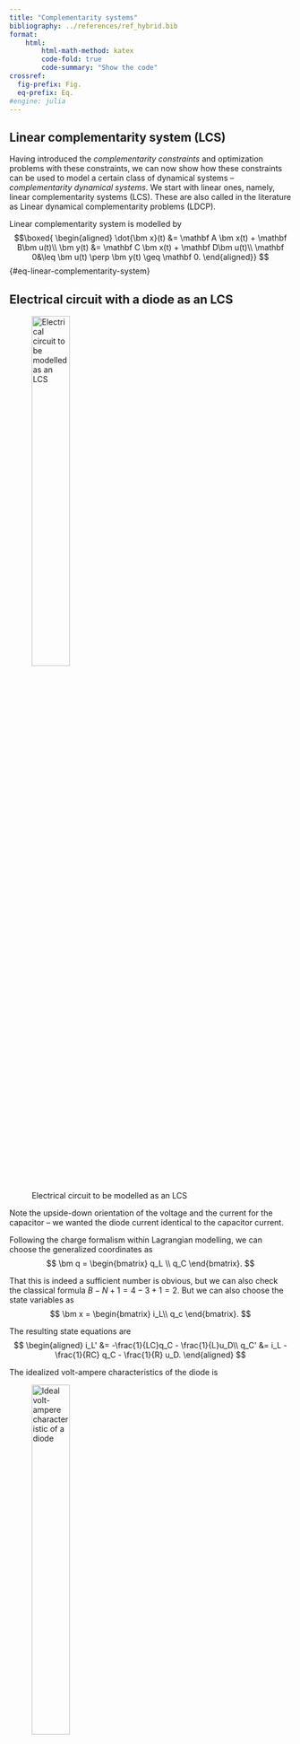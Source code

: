 ```yaml
---
title: "Complementarity systems"
bibliography: ../references/ref_hybrid.bib
format:
    html:
        html-math-method: katex
        code-fold: true
        code-summary: "Show the code"
crossref:
  fig-prefix: Fig. 
  eq-prefix: Eq.
#engine: julia
---
```


## Linear complementarity system (LCS)

Having introduced the *complementarity constraints* and optimization problems with these constraints, we can now show how these constraints can be used to model a certain class of dynamical systems – *complementarity dynamical systems*. We start with linear ones, namely, linear complementarity systems (LCS). These are also called in the literature as Linear dynamical complementarity problems (LDCP).

Linear complementarity system is modelled by 
$$\boxed{
\begin{aligned}
\dot{\bm x}(t) &= \mathbf A \bm x(t) + \mathbf B\bm u(t)\\
\bm y(t) &= \mathbf C \bm x(t) + \mathbf D\bm u(t)\\
\mathbf 0&\leq \bm u(t) \perp \bm y(t) \geq \mathbf 0.
\end{aligned}}
$${#eq-linear-complementarity-system}

::: {#exm-electrical-circuit-as-LCS}
## Electrical circuit with a diode as an LCS

![Electrical circuit to be modelled as an LCS](figures/electrical_circuit_RLCD.png){width=40%}

Note the upside-down orientation of the voltage and the current for the capacitor – we wanted the diode current identical to the capacitor current.

Following the charge formalism within Lagrangian modelling, we can choose the generalized coordinates as
$$
	  \bm q = \begin{bmatrix}
	  q_L \\ q_C
	  \end{bmatrix}.
$$	

That this is indeed a sufficient number is obvious, but we can also check the classical formula $B-N+1 = 4-3+1 = 2$. But we can also choose the state variables as
$$
	  \bm x = \begin{bmatrix}
	  i_L\\ q_c
	  \end{bmatrix}.
$$	

The resulting state equations are
$$
\begin{aligned}
i_L' &= -\frac{1}{LC}q_C - \frac{1}{L}u_D\\
q_C' &= i_L - \frac{1}{RC} q_C - \frac{1}{R} u_D. 
\end{aligned}
$$	
		
The idealized volt-ampere characteristics of the diode is

![Ideal volt-ampere characteristic of a diode](figures/va_characteristics_diode.png){width=40%} 

Flipping the axes to get the current as the horizontal axis, we get

![Flipped volt-ampere characteristic of a diode](figures/av_characteristics_diode.png){width=40%}

Finally, after introducing an auxiliary variable (the reverse voltage of the diode) $\bar u_D = -u_D$ , we get the desired dependence  

![Yet another reformatted VA characteristic of a diode](figures/av_characteristics_diode_reverted_voltage.png){width=40%}

which can be modelled as a complementarity constraint  
$$
0\leq i_D \perp \bar u_D \geq 0.
$$	

Now, upon replacing the diode voltage with its reverse $\bar u_D$ while using $i_D=i_C$, we get
$$
\begin{aligned}
i_L' &= -\frac{1}{LC}q_C + \frac{1}{L} \bar u_D\\
q_C' &= i_L - \frac{1}{RC} q_C + \frac{1}{R} \bar u_D\\
0&\leq q_C' \perp \bar u_D \geq 0.
\end{aligned}
$$	

We are not there yet – there is a derivative in the complementarity constraint. But just substitute for it:
$$
\begin{aligned}
i_L' &= -\frac{1}{LC}q_C + \frac{1}{L} \bar u_D\\
q_C' &= i_L - \frac{1}{RC} q_C + \frac{1}{R} \bar u_D\\
0&\leq i_L - \frac{1}{RC} q_C + \frac{1}{R} \bar u_D \perp \bar u_D \geq 0,
\end{aligned}
$$ 	  
and voila, we finally got the LCS description. We can also reformat it into the matrix-vector form
$$
\begin{aligned}
\begin{bmatrix}
i_L' \\ q_C'
\end{bmatrix} &= 
\begin{bmatrix}
0 &-\frac{1}{LC}\\
1  & - \frac{1}{RC}
\end{bmatrix}
\begin{bmatrix}
i_L \\ q_C
\end{bmatrix} +
\begin{bmatrix}
\frac{1}{L}\\
\frac{1}{R}
\end{bmatrix}
\bar u_D\\
0 &\leq \left(\begin{bmatrix}
1  & - \frac{1}{RC}
\end{bmatrix}
\begin{bmatrix}
i_L \\ q_C
\end{bmatrix} +
\begin{bmatrix}
\frac{1}{L}\\
\frac{1}{R}
\end{bmatrix}
\bar u_D\right ) \bot \bar u_D \geq 0.
\end{aligned}
$$
:::

::: {#exm-mass-spring-damper-as-LCS}
## Mass-spring system with a hard stop as a linear complementarity system

Two carts moving horitontally (left or right) are interconnected through a spring. The left cart is also interconnected with the wall through a another spring. Furthemore, the motion of the left cart is constrained in that there is a *hard stop* that prevents the cart from moving further to the left. Another natural constraint is that the right cart cannot get to the left of the other vehicle. The setup is shown in @fig-mass-spring-hard-stop. 

![Mass-spring system with a hard stop to be modelled as a LCS](figures/mass_spring-hard_stop.png){width=70% #fig-mass-spring-hard-stop}

The variables $x_1$ and $x_2$ give deviations of the two carts from their equilibrium positions. As we are considering negligible sizes of the two carts, the equilibrium position for both is 0. The derivatives of the two positions are also introduced as state variables $x_3$ and $x_4$, respectively.

The hard stop is located at the equilibrium position of the left cart. 

The input $u_1$ corresponds to the reaction force of the hard stop applied to the left cart. Another input is $u_2$ that corresponds to the force exerted by the left cart onto the right cart. 

The state equations are
$$
\begin{aligned}
\dot x_1(t) &= x_3,\\
\dot x_2(t) &= x_4,\\
\dot x_3(t) &= -\frac{k_1+k_2}{m_1}x_1(t) + \frac{k_2}{m_1}x_2(t) + \frac{1}{m_1}u_1(t) - \frac{1}{m_1}u_2(t),\\
\dot x_4(t) &= \frac{k_2}{m_2}x_1(t) - \frac{k_2}{m_2} x_2(t) + \frac{1}{m_2}u_2(t).
\end{aligned}
$$	

The presence of the hard stop can be modelled as an inequality constraint on the state
$$x_1(t) \geq  0.$$		

Similarly, the fact that the right cart cannot get to the left of the left cart can be expressed as
$$
x_2(t) - x_1(t) \geq 0.
$$

This motivates us to define two output variables as 
$$
\begin{aligned}
y_1(t) &= x_1(t),\\
y_2(t) &= x_2(t)-x_1(t).
\end{aligned}
$$	

Now, the reaction force $u_1$ exerted by the hard stop onto the left cart can only be nonnegative
$$
u_1(t) \geq 0,
$$	
and it is positive if and only if the left cart hits the hard stop  
$$
	  y_1(t) u_1(t) = 0.
$$	

The condition can be written compactly as
$$
0\leq y_1(t) \perp u_1(t) \geq 0.
$$ 

Similarly for the force $u_2$ exerted by the left cart onto the right cart
$$
0\leq y_2(t) \perp u_2(t) \geq 0.
$$ 

For convenience, we now give a full model in the matrix-vector form.
$$
\begin{aligned}
\begin{bmatrix} \dot x_1\\ \dot x_2\\ \dot x_3\\ \dot x_4 \end{bmatrix} 
&=
\begin{bmatrix}
0 & 0 & 1 & 0\\
0 & 0 & 0 & 1\\
{\color{blue}-\frac{k_1+k_2}{m_1}} & {\color{blue}\frac{k_2}{m_1}} & 0 & 0\\
{\color{blue}\frac{k_2}{m_2}} & {\color{blue}-\frac{k_2}{m_2}} & 0 & 0
\end{bmatrix}
\begin{bmatrix} x_1\\ x_2\\ x_3\\ x_4 \end{bmatrix} +
\begin{bmatrix} 0 & 0\\ 0 & 0\\ {\color{blue}\frac{1}{m_1}} & {\color{blue}-\frac{1}{m_1}}\\ {\color{blue}0} & {\color{blue}\frac{1}{m_2}}\end{bmatrix} \begin{bmatrix} u_1\\u_2\end{bmatrix},\\
\begin{bmatrix} y_1 \\ y_2 \end{bmatrix} &= \begin{bmatrix} {\color{blue}1} & {\color{blue}0} & 0 & 0\\ {\color{blue}-1} & {\color{blue}1} & 0 & 0\end{bmatrix} \begin{bmatrix} x_1\\ x_2\\ x_3\\ x_4 \end{bmatrix},\\
\mathbf 0 &\leq \bm y \perp \bm u \geq \mathbf 0.
\end{aligned}
$${#eq-mass-spring-hard-stop}

Note that we highlighted in blue three submatrices that will come in handy in the next section.
:::

## Complementarity system as a feedback interconnection

A complementarity system @eq-linear-complementarity-system can be seen as a feedback interconnection of a linear system and a complementarity constraint.

![Complementarity system as a feedback interconnection](figures/complementarity_in_feedback.png){width=30%}

## Complementarity systems vs PWA and max-plus linear systems

Consider the feedback interconnection of a dynamical system and the max(y,u) function in the feedback loop as in @fig-max-in-feedback.

![Feedback interconnection of a dynamical system and a nonlinearity](figures/max_in_feedback.png){width=30% #fig-max-in-feedback}

We now express the original $y$ as a difference of two nonnegative variable satisfying the complementarity constraint
$$
y = y^+ - y^-,\quad 0 \leq y^+ \bot y^- \geq 0.
$$

The motivation for this was that with the new variables $y^+$ and $y^-$, the max function can be expressed as
$$
\max(y,0) = \max(y^+ - y^-, 0) = y^+. 
$$

Now, set 
$$y^+ = u$$
and then 
$$
y = u - y^-,
$$
from which
$$
y^- = u - y
$$
and therefore the original feedback interconnection can be rewritten as

![Feedback interconnection equivalent to the one with max(y,0)](figures/max_as_complementarity_in_feedback.png){width=30%}

## More complicated PWA functions in feedback

The function $\max(y,0)$ that we have just considered is a very simple piecewise affine (PWA) function. But we can consider more complicated PWA functions. Only a little bit complicated PWA function is in @fig-shifted-pwa.

![A simple piecewise affine function](figures/shifted_1_pwa.png){width=40% #fig-shifted-pwa}

The function is defined by shifting and scaling the original $\max(y,0)$ function:
$$
u(y) = k_1 \max(y-y_1,0) = \max(k_1(y-y_1),0).
$$

We can now enforce complementarity based on this function in the feedback loop, see @fig-shifted-pwa-as-complementarity.

![Feedback system with a shifted PWA function modelled as complementarity constraint](figures/shifted_1_pwa_as_complementarity.png){width=30% #fig-shifted-pwa-as-complementarity}

This procedure can be extended towards PWA functions composed of several segments, see @fig-several-pwa.

![PWA function with multiple segments](figures/shifted_2_pwa.png){width=40% #fig-several-pwa}

The function is defined as
$$
\begin{aligned}
u(y) &= k_0 y + u_0 + (k_1-k_0) \max(y-y_1,0) \\
&\qquad + (k_2-k_1) \max(y-y_2,0)\\
&= k_0 y + u_0 + \underbrace{\max((k_1-k_0)(y-y_1),0)}_{u_1}\\
&\qquad + \underbrace{\max((k_2-k_1)(y-y_2),0)}_{u_2}
\end{aligned}
$$
and the feedback interconnection now contain several parallel paths with complementarity constraints as in @fig-several-pwa-as-complementarity

![Feedback system with multiple-segment PWA modelled as complementarity constraints](figures/shifted_2_pwa_as_complementarity.png){width=40% #fig-several-pwa-as-complementarity}


